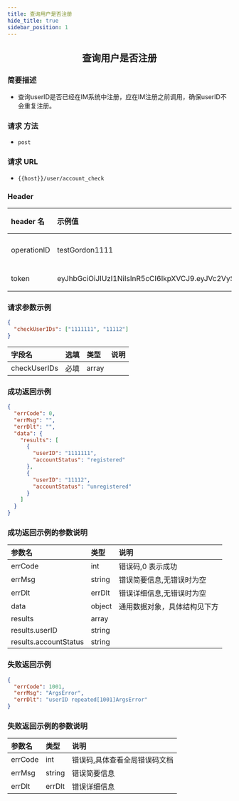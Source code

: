 ```yaml
---
title: 查询用户是否注册
hide_title: true
sidebar_position: 1
---
```


<center>

## 查询用户是否注册

</center>

### 简要描述

- 查询userID是否已经在IM系统中注册，应在IM注册之前调用，确保userID不会重复注册。

### 请求 方法

- `post`

### 请求 URL

- `{{host}}/user/account_check`

### Header

| header 名   | 示例值                                                                                                                                                                                                      | 选填 | 类型   | 说明                         |
| :---------- | :---------------------------------------------------------------------------------------------------------------------------------------------------------------------------------------------------------- | :--- | ------ | ---------------------------- |
| operationID | testGordon1111                                                                                                                                                                                              | 必填 | string | operationID 用于全局链路追踪 |
| token       | eyJhbGciOiJIUzI1NiIsInR5cCI6IkpXVCJ9.eyJVc2VySUQiOiJvcGVuSU0xMjM0NTYiLCJQbGF0Zm9ybUlEIjoxLCJleHAiOjE2OTU4MjE4MDUsIm5iZiI6MTY4ODA0NTUwNSwiaWF0IjoxNjg4MDQ1ODA1fQ.cY4ecn4qNO59uOkjLiJXSVg57INKOeeXxsNA2ABVFeg | 必填 | string | 管理员或者用户 token         |

### 请求参数示例

```json
{
  "checkUserIDs": ["1111111", "11112"]
}
```

| 字段名       | 选填 | 类型  | 说明 |
| :----------- | :--- | :---- | ---- |
| checkUserIDs | 必填 | array |      |

### 成功返回示例

```json
{
  "errCode": 0,
  "errMsg": "",
  "errDlt": "",
  "data": {
    "results": [
      {
        "userID": "1111111",
        "accountStatus": "registered"
      },
      {
        "userID": "11112",
        "accountStatus": "unregistered"
      }
    ]
  }
}
```

### 成功返回示例的参数说明

| 参数名                | 类型   | 说明                         |
| :-------------------- | :----- | :--------------------------- |
| errCode               | int    | 错误码,0 表示成功            |
| errMsg                | string | 错误简要信息,无错误时为空    |
| errDlt                | errDlt | 错误详细信息,无错误时为空    |
| data                  | object | 通用数据对象，具体结构见下方 |
| results               | array  |                              |
| results.userID        | string |                              |
| results.accountStatus | string |                              |

### 失败返回示例

```json
{
  "errCode": 1001,
  "errMsg": "ArgsError",
  "errDlt": "userID repeated[1001]ArgsError"
}
```

### 失败返回示例的参数说明

| 参数名  | 类型   | 说明                          |
| :------ | :----- | :---------------------------- |
| errCode | int    | 错误码,具体查看全局错误码文档 |
| errMsg  | string | 错误简要信息                  |
| errDlt  | errDlt | 错误详细信息                  |
